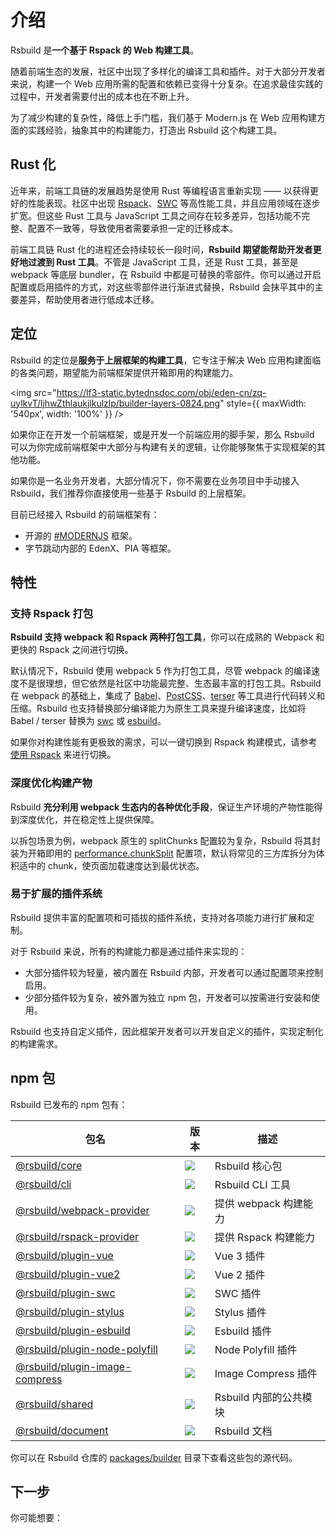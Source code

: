 # 介绍

Rsbuild 是**一个基于 Rspack 的 Web 构建工具**。

随着前端生态的发展，社区中出现了多样化的编译工具和插件。对于大部分开发者来说，构建一个 Web 应用所需的配置和依赖已变得十分复杂。在追求最佳实践的过程中，开发者需要付出的成本也在不断上升。

为了减少构建的复杂性，降低上手门槛，我们基于 Modern.js 在 Web 应用构建方面的实践经验，抽象其中的构建能力，打造出 Rsbuild 这个构建工具。

## Rust 化

近年来，前端工具链的发展趋势是使用 Rust 等编程语言重新实现 —— 以获得更好的性能表现。社区中出现 [Rspack](https://www.rspack.dev/)、[SWC](https://swc.rs/) 等高性能工具，并且应用领域在逐步扩宽。但这些 Rust 工具与 JavaScript 工具之间存在较多差异，包括功能不完整、配置不一致等，导致使用者需要承担一定的迁移成本。

前端工具链 Rust 化的进程还会持续较长一段时间，**Rsbuild 期望能帮助开发者更好地过渡到 Rust 工具**。不管是 JavaScript 工具，还是 Rust 工具，甚至是 webpack 等底层 bundler，在 Rsbuild 中都是可替换的零部件。你可以通过开启配置或启用插件的方式，对这些零部件进行渐进式替换，Rsbuild 会抹平其中的主要差异，帮助使用者进行低成本迁移。

## 定位

Rsbuild 的定位是**服务于上层框架的构建工具**，它专注于解决 Web 应用构建面临的各类问题，期望能为前端框架提供开箱即用的构建能力。

<img
  src="https://lf3-static.bytednsdoc.com/obj/eden-cn/zq-uylkvT/ljhwZthlaukjlkulzlp/builder-layers-0824.png"
  style={{ maxWidth: '540px', width: '100%' }}
/>

如果你正在开发一个前端框架，或是开发一个前端应用的脚手架，那么 Rsbuild 可以为你完成前端框架中大部分与构建有关的逻辑，让你能够聚焦于实现框架的其他功能。

如果你是一名业务开发者，大部分情况下，你不需要在业务项目中手动接入 Rsbuild，我们推荐你直接使用一些基于 Rsbuild 的上层框架。

目前已经接入 Rsbuild 的前端框架有：

- 开源的 [#MODERNJS](https://github.com/web-infra-dev/modern.js) 框架。
- 字节跳动内部的 EdenX、PIA 等框架。

## 特性

### 支持 Rspack 打包

**Rsbuild 支持 webpack 和 Rspack 两种打包工具**，你可以在成熟的 Webpack 和更快的 Rspack 之间进行切换。


<Rspack />

默认情况下，Rsbuild 使用 webpack 5 作为打包工具，尽管 webpack 的编译速度不是很理想，但它依然是社区中功能最完整、生态最丰富的打包工具。Rsbuild 在 webpack 的基础上，集成了 [Babel](https://github.com/babel/babel)、[PostCSS](https://github.com/postcss/postcss)、[terser](https://github.com/terser/terser) 等工具进行代码转义和压缩。Rsbuild 也支持替换部分编译能力为原生工具来提升编译速度，比如将 Babel / terser 替换为 [swc](https://github.com/swc-project/swc) 或 [esbuild](https://github.com/evanw/esbuild)。

如果你对构建性能有更极致的需求，可以一键切换到 Rspack 构建模式，请参考 [使用 Rspack](/guide/advanced/rspack-start) 来进行切换。

### 深度优化构建产物

Rsbuild **充分利用 webpack 生态内的各种优化手段**，保证生产环境的产物性能得到深度优化，并在稳定性上提供保障。

以拆包场景为例，webpack 原生的 splitChunks 配置较为复杂，Rsbuild 将其封装为开箱即用的 [performance.chunkSplit](/api/config-performance.html#performancechunksplit) 配置项，默认将常见的三方库拆分为体积适中的 chunk，使页面加载速度达到最优状态。

### 易于扩展的插件系统

Rsbuild 提供丰富的配置项和可插拔的插件系统，支持对各项能力进行扩展和定制。

对于 Rsbuild 来说，所有的构建能力都是通过插件来实现的：

- 大部分插件较为轻量，被内置在 Rsbuild 内部，开发者可以通过配置项来控制启用。
- 少部分插件较为复杂，被外置为独立 npm 包，开发者可以按需进行安装和使用。

Rsbuild 也支持自定义插件，因此框架开发者可以开发自定义的插件，实现定制化的构建需求。

## npm 包

Rsbuild 已发布的 npm 包有：

| 包名                                                                                                               | 版本                                                                                         | 描述                   |
| ------------------------------------------------------------------------------------------------------------------ | -------------------------------------------------------------------------------------------- | ---------------------- |
| [@rsbuild/core](https://www.npmjs.com/package/@rsbuild/core)                                             | ![](https://img.shields.io/npm/v/@rsbuild/core?style=flat-square)                       | Rsbuild 核心包         |
| [@rsbuild/cli](https://www.npmjs.com/package/@rsbuild/cli)                                     | ![](https://img.shields.io/npm/v/@rsbuild/cli?style=flat-square)                   | Rsbuild CLI 工具       |
| [@rsbuild/webpack-provider](https://www.npmjs.com/package/@rsbuild/webpack-provider)           | ![](https://img.shields.io/npm/v/@rsbuild/webpack-provider?style=flat-square)      | 提供 webpack 构建能力  |
| [@rsbuild/rspack-provider](https://www.npmjs.com/package/@rsbuild/rspack-provider)             | ![](https://img.shields.io/npm/v/@rsbuild/rspack-provider?style=flat-square)       | 提供 Rspack 构建能力   |
| [@rsbuild/plugin-vue](https://www.npmjs.com/package/@rsbuild/plugin-vue)                       | ![](https://img.shields.io/npm/v/@rsbuild/plugin-vue?style=flat-square)            | Vue 3 插件             |
| [@rsbuild/plugin-vue2](https://www.npmjs.com/package/@rsbuild/plugin-vue2)                     | ![](https://img.shields.io/npm/v/@rsbuild/plugin-vue2?style=flat-square)           | Vue 2 插件             |
| [@rsbuild/plugin-swc](https://www.npmjs.com/package/@rsbuild/plugin-swc)                       | ![](https://img.shields.io/npm/v/@rsbuild/plugin-swc?style=flat-square)            | SWC 插件               |
| [@rsbuild/plugin-stylus](https://www.npmjs.com/package/@rsbuild/plugin-stylus)                 | ![](https://img.shields.io/npm/v/@rsbuild/plugin-stylus?style=flat-square)         | Stylus 插件            |
| [@rsbuild/plugin-esbuild](https://www.npmjs.com/package/@rsbuild/plugin-esbuild)               | ![](https://img.shields.io/npm/v/@rsbuild/plugin-esbuild?style=flat-square)        | Esbuild 插件           |
| [@rsbuild/plugin-node-polyfill](https://www.npmjs.com/package/@rsbuild/plugin-node-polyfill)   | ![](https://img.shields.io/npm/v/@rsbuild/plugin-node-polyfill?style=flat-square)  | Node Polyfill 插件     |
| [@rsbuild/plugin-image-compress](https://www.npmjs.com/package/@rsbuild/plugin-image-compress) | ![](https://img.shields.io/npm/v/@rsbuild/plugin-image-compress?style=flat-square) | Image Compress 插件    |
| [@rsbuild/shared](https://www.npmjs.com/package/@rsbuild/shared)                               | ![](https://img.shields.io/npm/v/@rsbuild/shared?style=flat-square)                | Rsbuild 内部的公共模块 |
| [@rsbuild/document](https://www.npmjs.com/package/@rsbuild/document)                                     | ![](https://img.shields.io/npm/v/@rsbuild/document?style=flat-square)                   | Rsbuild 文档           |

你可以在 Rsbuild 仓库的 [packages/builder](https://github.com/web-infra-dev/modern.js/tree/main/packages/builder/) 目录下查看这些包的源代码。

## 下一步

你可能想要：


<NextSteps>
  <Step
    href="/guide/quick-start.html"
    title="快速上手"
    description="了解如何使用 Rsbuild"
  />
  <Step
    href="/guide/features.html"
    title="功能导航"
    description="了解 Rsbuild 提供的所有功能"
  />
  <Step
    href="/api/index.html"
    title="查阅 API"
    description="查看详细的 API 文档"
  />
</NextSteps>
